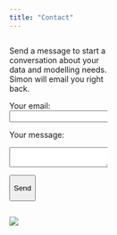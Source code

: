 ```yaml
---
title: "Contact"
---
```


::::: {columns}
::: {.column width="35%"}
Send a message to start a conversation about your data and modelling needs. Simon will email you right back.

<form action="https://formspree.io/f/mrgwqwgd" method="POST">

<label> Your email:\
<input type="email" name="email"> </label>

<label> Your message:\

```{=html}
<textarea name="message"></textarea>
```
</label>

<button type="submit">

Send

</button>

</form>
:::

::: {.column width="5%"}
:::

::: {.column width="60%"}
![](./Images/DSCxx38.JPG)
:::

:::::
